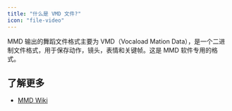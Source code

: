 ```yaml
---
title: "什么是 VMD 文件?"
icon: "file-video"
---
```


MMD 输出的舞蹈文件格式主要为 VMD（Vocaload Mation Data），是一个二进制文件格式，用于保存动作，镜头，表情和关键帧。这是 MMD 软件专用的格式。

## 了解更多

- [MMD Wiki](https://mikumikudance.fandom.com/wiki/VMD_file_format)